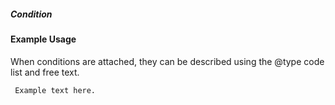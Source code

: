===== Condition ===== 
{{for revision 1.03}}
==== Example Usage ====
When conditions are attached, they can be described using the @type code list and free text.


<code xml>
<conditions attached="1">
<condition type="1">Example text here.</condition>
</conditions>
</code>

